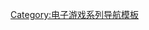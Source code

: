 {{Navbox
| name=Dept. Heaven
| title=Dept. Heaven Episodes
| state = {{{state|expanded}}}
| bodyclass=hlist

| list1=
* '''I'''：[[約束之地]]
* '''II'''：[[公主聯盟]]
* '''IV'''：[[噩夢騎士團|夢魘騎士團]]

}}<noinclude>
{{collapsible option|state=expanded}}

{{DEFAULTSORT:Dept. Heaven Episodes}}
[[Category:电子游戏系列导航模板]]
</noinclude>